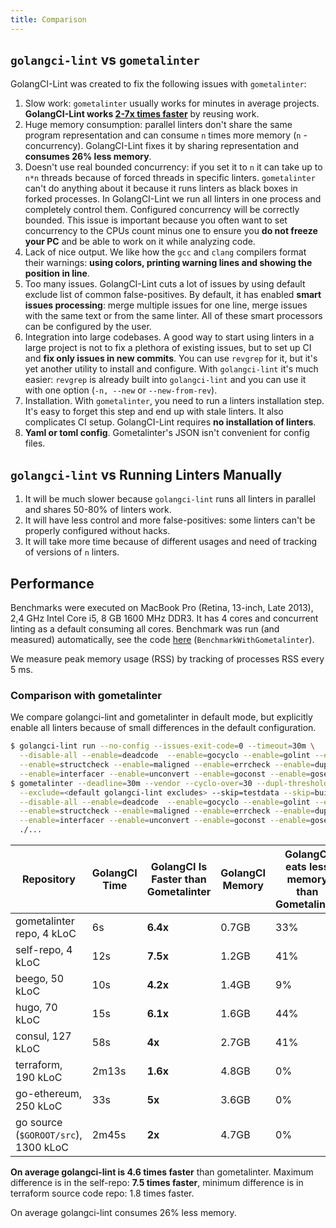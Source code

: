 ```yaml
---
title: Comparison
---
```


## `golangci-lint` vs `gometalinter`

GolangCI-Lint was created to fix the following issues with `gometalinter`:

1. Slow work: `gometalinter` usually works for minutes in average projects.
   **GolangCI-Lint works [2-7x times faster](/usage/performance)** by reusing work.
2. Huge memory consumption: parallel linters don't share the same program representation and can consume
   `n` times more memory (`n` - concurrency). GolangCI-Lint fixes it by sharing representation and **consumes 26% less memory**.
3. Doesn't use real bounded concurrency: if you set it to `n` it can take up to `n*n` threads because of
   forced threads in specific linters. `gometalinter` can't do anything about it because it runs linters as
   black boxes in forked processes. In GolangCI-Lint we run all linters in one process and completely control
   them. Configured concurrency will be correctly bounded.
   This issue is important because you often want to set concurrency to the CPUs count minus one to
   ensure you **do not freeze your PC** and be able to work on it while analyzing code.
4. Lack of nice output. We like how the `gcc` and `clang` compilers format their warnings: **using colors,
   printing warning lines and showing the position in line**.
5. Too many issues. GolangCI-Lint cuts a lot of issues by using default exclude list of common false-positives.
   By default, it has enabled **smart issues processing**: merge multiple issues for one line, merge issues with the
   same text or from the same linter. All of these smart processors can be configured by the user.
6. Integration into large codebases. A good way to start using linters in a large project is not to fix a plethora
   of existing issues, but to set up CI and **fix only issues in new commits**. You can use `revgrep` for it, but it's
   yet another utility to install and configure. With `golangci-lint` it's much easier: `revgrep` is already built into
   `golangci-lint` and you can use it with one option (`-n, --new` or `--new-from-rev`).
7. Installation. With `gometalinter`, you need to run a linters installation step. It's easy to forget this step and
   end up with stale linters. It also complicates CI setup. GolangCI-Lint requires **no installation of linters**.
8. **Yaml or toml config**. Gometalinter's JSON isn't convenient for config files.

## `golangci-lint` vs Running Linters Manually

1. It will be much slower because `golangci-lint` runs all linters in parallel and shares 50-80% of linters work.
2. It will have less control and more false-positives: some linters can't be properly configured without hacks.
3. It will take more time because of different usages and need of tracking of versions of `n` linters.

## Performance

Benchmarks were executed on MacBook Pro (Retina, 13-inch, Late 2013), 2,4 GHz Intel Core i5, 8 GB 1600 MHz DDR3.
It has 4 cores and concurrent linting as a default consuming all cores.
Benchmark was run (and measured) automatically, see the code
[here](https://github.com/adits31/golangci-lint/blob/master/test/bench/bench_test.go) (`BenchmarkWithGometalinter`).

We measure peak memory usage (RSS) by tracking of processes RSS every 5 ms.

### Comparison with gometalinter

We compare golangci-lint and gometalinter in default mode, but explicitly enable all linters because of small differences in the default configuration.

```sh
$ golangci-lint run --no-config --issues-exit-code=0 --timeout=30m \
  --disable-all --enable=deadcode  --enable=gocyclo --enable=golint --enable=varcheck \
  --enable=structcheck --enable=maligned --enable=errcheck --enable=dupl --enable=ineffassign \
  --enable=interfacer --enable=unconvert --enable=goconst --enable=gosec --enable=megacheck
$ gometalinter --deadline=30m --vendor --cyclo-over=30 --dupl-threshold=150 \
  --exclude=<default golangci-lint excludes> --skip=testdata --skip=builtin \
  --disable-all --enable=deadcode  --enable=gocyclo --enable=golint --enable=varcheck \
  --enable=structcheck --enable=maligned --enable=errcheck --enable=dupl --enable=ineffassign \
  --enable=interfacer --enable=unconvert --enable=goconst --enable=gosec --enable=megacheck
  ./...
```

| Repository                           | GolangCI Time | GolangCI Is Faster than Gometalinter | GolangCI Memory | GolangCI eats less memory than Gometalinter |
| ------------------------------------ | ------------- | ------------------------------------ | --------------- | ------------------------------------------- |
| gometalinter repo, 4 kLoC            | 6s            | **6.4x**                             | 0.7GB           | 33%                                         |
| self-repo, 4 kLoC                    | 12s           | **7.5x**                             | 1.2GB           | 41%                                         |
| beego, 50 kLoC                       | 10s           | **4.2x**                             | 1.4GB           | 9%                                          |
| hugo, 70 kLoC                        | 15s           | **6.1x**                             | 1.6GB           | 44%                                         |
| consul, 127 kLoC                     | 58s           | **4x**                               | 2.7GB           | 41%                                         |
| terraform, 190 kLoC                  | 2m13s         | **1.6x**                             | 4.8GB           | 0%                                          |
| go-ethereum, 250 kLoC                | 33s           | **5x**                               | 3.6GB           | 0%                                          |
| go source (`$GOROOT/src`), 1300 kLoC | 2m45s         | **2x**                               | 4.7GB           | 0%                                          |

**On average golangci-lint is 4.6 times faster** than gometalinter. Maximum difference is in the
self-repo: **7.5 times faster**, minimum difference is in terraform source code repo: 1.8 times faster.

On average golangci-lint consumes 26% less memory.
